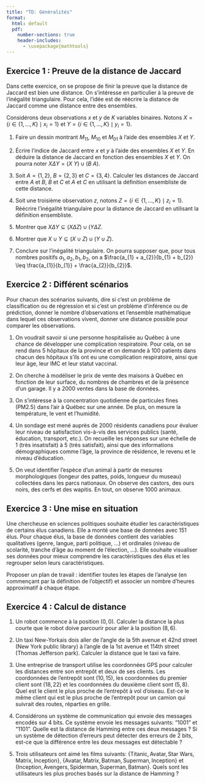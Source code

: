 ```yaml
--- 
title: "TD: Généralités"
format:
  html: default
  pdf: 
    number-sections: true
    header-includes:
      - \usepackage{mathtools} 
---
```



## Exercice 1 : Preuve de la distance de Jaccard

Dans cette exercice, on se propose de finir la preuve que la distance de Jaccard est bien une distance. On s'intéresse en particulier à la preuve de l'inégalité triangulaire. Pour cela, l'idée est de réécrire la distance de Jaccard comme une distance entre des ensembles.

Considérons deux observations $x$ et $y$ de $K$ variables binaires. Notons $X = \{ i \in \{ 1, \dots, K \} \mid x_i = 1 \}$ et $Y = \{ i \in \{ 1, \dots, K \} \mid y_i = 1 \}$. 

1. Faire un dessin montrant $M_{11}$, $M_{10}$ et $M_{01}$ à l'aide des ensembles $X$ et $Y$.

2. Écrire l'indice de Jaccard entre $x$ et $y$ à l'aide des ensembles $X$ et $Y$. En déduire la distance de Jaccard en fonction des ensembles $X$ et $Y$. On pourra noter $X \Delta Y = (X \ Y) \cup (B \ A)$.

3. Soit $A = \{ 1, 2 \}$, $B = \{ 2, 3 \}$ et $C = \{ 3, 4 \}$. Calculer les distances de Jaccard entre $A$ et $B$, $B$ et $C$ et $A$ et $C$ en utilisant la définition ensembliste de cette distance.

4. Soit une troisième observation $z$, notons $Z = \{ i \in \{ 1, \dots, K \} \mid z_i = 1 \}$. Réécrire l'inégalité triangulaire pour la distance de Jaccard en utilisant la définition ensembliste.

5. Montrer que $X \Delta Y \subseteq (X \Delta Z) \cup (Y \Delta Z$.

6. Montrer que $X \cup Y \subseteq (X \cup Z) \cup (Y \cup Z)$.

7. Conclure sur l'inégalité triangulaire. On pourra supposer que, pour tous nombres positifs $a_{1}, a_{2}, b_{1}, b_{2}$, on a $\frac{a_{1} + a_{2}}{b_{1} + b_{2}} \leq \frac{a_{1}}{b_{1}} + \frac{a_{2}}{b_{2}}$.


## Exercice 2 : Différent scénarios

Pour chacun des scénarios suivants, dire si c'est un problème de classification ou de régression et si c'est un problème d'inférence ou de prédiction, donner le nombre d'observations et l'ensemble mathématique dans lequel ces observations vivent, donner une distance possible pour comparer les observations.

1. On voudrait savoir si une personne hospitalisée au Québec à une chance de développer une complication respiratoire. Pour cela, on se rend dans 5 hôpitaux de la province et on demande à 100 patients dans chacun des hôpitaux s'ils ont eu une complication respiratoire, ainsi que leur âge, leur IMC et leur statut vaccinal. 

2. On cherche à modéliser le prix de vente des maisons à Québec en fonction de leur surface, du nombres de chambres et de la présence d'un garage. Il y a $2000$ ventes dans la base de données.

3. On s'intéresse à la concentration quotidienne de particules fines (PM2.5) dans l'air à Québec sur une année. De plus, on mesure la température, le vent et l'humidité.

4. Un sondage est mené auprès de $2000$ résidents canadiens pour évaluer leur niveau de satisfaction vis-à-vis des services publics (santé, éducation, transport, etc.). On recueille les réponses sur une échelle de 1 (très insatisfait) à 5 (très satisfait), ainsi que des informations démographiques comme l’âge, la province de résidence, le revenu et le niveau d’éducation.

5. On veut identifier l'espèce d'un animal à partir de mesures morphologiques (longeur des pattes, poids, longueur du museau) collectées dans les parcs nationaux. On observe des castors, des ours noirs, des cerfs et des wapitis. En tout, on observe $1000$ animaux.

## Exercice 3 : Une mise en situation 

Une chercheuse en sciences politiques souhaite étudier les caractéristiques de certains élus canadiens. Elle a monté une base de données avec $151$ élus. Pour chaque élus, la base de données contient des variables qualitatives (genre, langue, parti politique, ...) et ordinales (niveau de scolarité, tranche d'âge au moment de l'élection, ...). Elle souhaite visualiser ses données pour mieux comprendre les caractéristiques des élus et les regrouper selon leurs caractéristiques.

Proposer un plan de travail : identifier toutes les étapes de l'analyse (en commençant par la définition de l'objectif) et associer un nombre d'heures approximatif à chaque étape.

## Exercice 4 : Calcul de distance

1. Un robot commence à la position $(0, 0)$. Calculer la distance la plus courte que le robot doive parcourir pour aller à la position $(8, 6)$.

2. Un taxi New-Yorkais dois aller de l'angle de la 5th avenue et 42nd street (New York public library) à l'angle de la 1st avenue et 114th street (Thomas Jefferson park). Calculer la distance que le taxi va faire. 

3. Une entreprise de transport utilise les coordonnées GPS pour calculer les distances entre son entrepôt et deux de ses clients. Les coordonnées de l'entrepôt sont $(10, 15)$, les coordonnées du premier client sont $(18, 22)$ et les coordonnées du deuxième client sont $(5, 8)$. Quel est le client le plus proche de l'entrepôt à vol d'oiseau. Est-ce le même client qui est le plus proche de l'entrepôt pour un camion qui suivrait des routes, réparties en grille.

4. Considérons un système de communication qui envoie des messages encodés sur 4 bits. Ce système envoie les messages suivants: "1001" et "1101". Quelle est la distance de Hamming entre ces deux messages ? Si un système de détection d'erreurs peut détecter des erreurs de 2 bits, est-ce que la différence entre les deux messages est détectable ?

5. Trois utilisateurs ont aimé les films suivants: $\{ \text{Titanic}, \text{Avatar}, \text{Star Wars}, \text{Matrix}, \text{Inception} \}$, $\{ \text{Avatar}, \text{Matrix}, \text{Batman}, \text{Superman}, \text{Inception} \}$ et $\{ \text{Inception}, \text{Avengers}, \text{Spiderman}, \text{Superman}, \text{Batman} \}$. Quels sont les utilisateurs les plus proches basés sur la distance de Hamming ?
